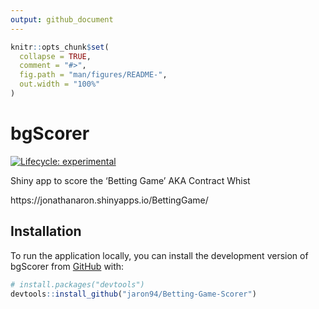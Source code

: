 ```yaml
---
output: github_document
---
```


<!-- README.md is generated from README.Rmd. Please edit that file -->

```r
knitr::opts_chunk$set(
  collapse = TRUE,
  comment = "#>",
  fig.path = "man/figures/README-",
  out.width = "100%"
)
```

# bgScorer

<!-- badges: start -->
[![Lifecycle: experimental](https://img.shields.io/badge/lifecycle-experimental-orange.svg)](https://lifecycle.r-lib.org/articles/stages.html#experimental)
<!-- badges: end -->

Shiny app to score the 'Betting Game' AKA Contract Whist
 
https://jonathanaron.shinyapps.io/BettingGame/

## Installation

To run the application locally, you can install the development version of bgScorer from [GitHub](https://github.com/) with:

``` r
# install.packages("devtools")
devtools::install_github("jaron94/Betting-Game-Scorer")
```
